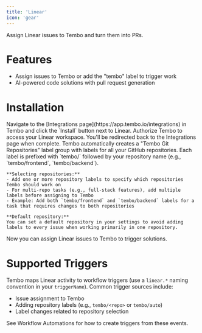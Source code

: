 ```yaml
---
title: 'Linear'
icon: 'gear'
---
```


Assign Linear issues to Tembo and turn them into PRs.


# Features

- Assign issues to Tembo or add the "tembo" label to trigger work
- AI-powered code solutions with pull request generation

# Installation

<Steps>
  <Step title="Install">
    Navigate to the [Integrations page](https://app.tembo.io/integrations) in Tembo and click the `Install` button next to Linear.
  </Step>
  <Step title="Authorize">
    Authorize Tembo to access your Linear workspace. You'll be redirected back to the Integrations page when complete.
  </Step>
  <Step title="Repository Labels">
    Tembo automatically creates a "Tembo Git Repositories" label group with labels for all your GitHub repositories. Each label is prefixed with `tembo/` followed by your repository name (e.g., `tembo/frontend`, `tembo/backend`).

    **Selecting repositories:**
    - Add one or more repository labels to specify which repositories Tembo should work on
    - For multi-repo tasks (e.g., full-stack features), add multiple labels before assigning to Tembo
    - Example: Add both `tembo/frontend` and `tembo/backend` labels for a task that requires changes to both repositories

    **Default repository:**
    You can set a default repository in your settings to avoid adding labels to every issue when working primarily in one repository.
  </Step>
  <Step title="Assignment">
    Now you can assign Linear issues to Tembo to trigger solutions.
  </Step>
</Steps> 

# Supported Triggers

Tembo maps Linear activity to workflow triggers (use a `linear.*` naming convention in your `triggerName`). Common trigger sources include:

- Issue assignment to Tembo
- Adding repository labels (e.g., `tembo/<repo>` or `tembo/auto`)
- Label changes related to repository selection

See Workflow Automations for how to create triggers from these events.
